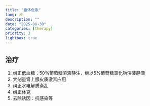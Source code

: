 ```yaml
---
title: "垂体危象"
lang: zh
description: ""
date: "2025-08-30"
categories: [therapy]
priority: 3
lightbox: true
---
```


## 治疗

1.  纠正低血糖：50%葡萄糖溶液静注，继以5%葡萄糖氯化钠溶液静滴
2.  大剂量肾上腺皮质激素应用
3.  纠正水电解质紊乱
4.  纠正休克
5.  去除诱因：抗感染等
